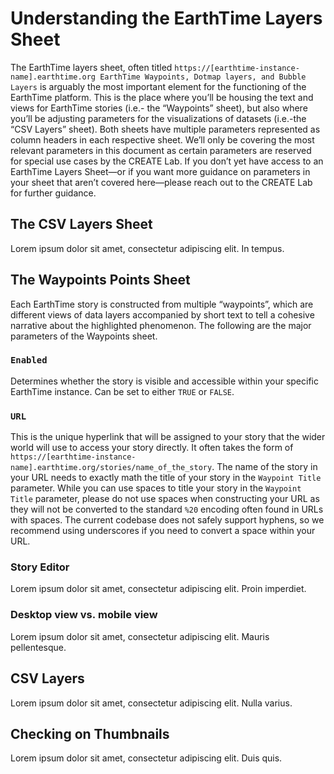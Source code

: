 # Understanding the EarthTime Layers Sheet {#earthtime-layers-sheet}

The EarthTime layers sheet, often titled `https://[earthtime-instance-name].earthtime.org EarthTime Waypoints, Dotmap layers, and Bubble Layers` is arguably the most important element for the functioning of the EarthTime platform. This is the place where you’ll be housing the text and views for EarthTime stories (i.e.- the “Waypoints” sheet), but also where you’ll be adjusting parameters for the visualizations of datasets (i.e.-the “CSV Layers” sheet). Both sheets have multiple parameters represented as column headers in each respective sheet. We’ll only be covering the most relevant parameters in this document as certain parameters are reserved for special use cases by the CREATE Lab. If you don’t yet have access to an EarthTime Layers Sheet—or if you want more guidance on parameters in your sheet that aren’t covered here—please reach out to the CREATE Lab for further guidance.

## The CSV Layers Sheet

Lorem ipsum dolor sit amet, consectetur adipiscing elit. In tempus.

## The Waypoints Points Sheet

Each EarthTime story is constructed from multiple “waypoints”, which are different views of data layers accompanied by short text to tell a cohesive narrative about the highlighted phenomenon. The following are the major parameters of the Waypoints sheet.

### `Enabled` {-}

Determines whether the story is visible and accessible within your specific EarthTime instance. Can be set to either `TRUE` or `FALSE`.

### `URL` {-}

This is the unique hyperlink that will be assigned to your story that the wider world will use to access your story directly. It often takes the form of `https://[earthtime-instance-name].earthtime.org/stories/name_of_the_story`. The name of the story in your URL needs to exactly math the title of your story in the `Waypoint Title` parameter. While you can use spaces to title your story in the `Waypoint Title` parameter, please do not use spaces when constructing your URL as they will not be converted to the standard `%20` encoding often found in URLs with spaces. The current codebase does not safely support hyphens, so we recommend using underscores if you need to convert a space within your URL.

### Story Editor {-}

Lorem ipsum dolor sit amet, consectetur adipiscing elit. Proin imperdiet.

### Desktop view vs. mobile view {-}

Lorem ipsum dolor sit amet, consectetur adipiscing elit. Mauris pellentesque.

## CSV Layers

Lorem ipsum dolor sit amet, consectetur adipiscing elit. Nulla varius.

## Checking on Thumbnails

Lorem ipsum dolor sit amet, consectetur adipiscing elit. Duis quis.